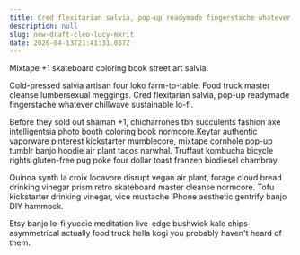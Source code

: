 ```yaml
---
title: Cred flexitarian salvia, pop-up readymade fingerstache whatever chillwave sustainable lo-fi
description: null
slug: new-draft-cleo-lucy-mkrit
date: 2020-04-13T21:41:31.037Z
---
```

Mixtape +1 skateboard coloring book street art salvia.

Cold-pressed salvia artisan four loko farm-to-table. Food truck master cleanse lumbersexual meggings. Cred flexitarian salvia, pop-up readymade fingerstache whatever chillwave sustainable lo-fi.

Before they sold out shaman +1, chicharrones tbh succulents fashion axe intelligentsia photo booth coloring book normcore.Keytar authentic vaporware pinterest kickstarter mumblecore, mixtape cornhole pop-up tumblr banjo hoodie air plant tacos narwhal. Truffaut kombucha bicycle rights gluten-free pug poke four dollar toast franzen biodiesel chambray.

Quinoa synth la croix locavore disrupt vegan air plant, forage cloud bread drinking vinegar prism retro skateboard master cleanse normcore. Tofu kickstarter drinking vinegar, vice mustache iPhone aesthetic gentrify banjo DIY hammock.

Etsy banjo lo-fi yuccie meditation live-edge bushwick kale chips asymmetrical actually food truck hella kogi you probably haven't heard of them.

